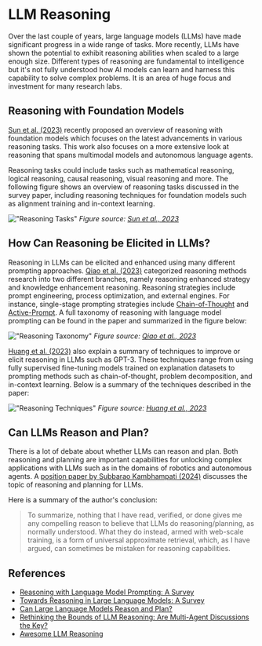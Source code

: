 # LLM Reasoning

Over the last couple of years, large language models (LLMs) have made significant progress in a wide range of tasks. More recently, LLMs have shown the potential to exhibit reasoning abilities when scaled to a large enough size. Different types of reasoning are fundamental to intelligence but it's not fully understood how AI models can learn and harness this capability to solve complex problems. It is an area of huge focus and investment for many research labs.

## Reasoning with Foundation Models
[Sun et al. (2023)](https://arxiv.org/abs/2312.11562) recently proposed an overview of reasoning with foundation models which focuses on the latest advancements in various reasoning tasks. This work also focuses on a more extensive look at reasoning that spans multimodal models and autonomous language agents.

Reasoning tasks could include tasks such as mathematical reasoning, logical reasoning, causal reasoning, visual reasoning and more. The following figure shows an overview of reasoning tasks discussed in the survey paper, including reasoning techniques for foundation models such as alignment training and in-context learning.

!["Reasoning Tasks"](../../img/research/reasoning-tasks.png)
*Figure source: [Sun et al., 2023](https://arxiv.org/pdf/2212.09597.pdf)*

## How Can Reasoning be Elicited in LLMs?
Reasoning in LLMs can be elicited and enhanced using many different prompting approaches. [Qiao et al. (2023)](https://arxiv.org/abs/2212.09597) categorized reasoning methods research into two different branches, namely reasoning enhanced strategy and knowledge enhancement reasoning. Reasoning strategies include prompt engineering, process optimization, and external engines. For instance, single-stage prompting strategies include [Chain-of-Thought](https://www.promptingguide.ai/techniques/cot) and [Active-Prompt](https://www.promptingguide.ai/techniques/activeprompt). A full taxonomy of reasoning with language model prompting can be found in the paper and summarized in the figure below:

!["Reasoning Taxonomy"](../../img/research/reasoning-taxonomy.png)
*Figure source: [Qiao et al., 2023](https://arxiv.org/pdf/2212.09597.pdf)*

[Huang et al. (2023)]() also explain a summary of techniques to improve or elicit reasoning in LLMs such as GPT-3. These techniques range from using fully supervised fine-tuning models trained on explanation datasets to prompting methods such as chain-of-thought, problem decomposition, and in-context learning. Below is a summary of the techniques described in the paper:

!["Reasoning Techniques"](../../img/research/reasoning-techniques.png)
*Figure source: [Huang et al., 2023](https://arxiv.org/pdf/2212.10403.pdf)*

## Can LLMs Reason and Plan?
There is a lot of debate about whether LLMs can reason and plan. Both reasoning and planning are important capabilities for unlocking complex applications with LLMs such as in the domains of robotics and autonomous agents. A [position paper by Subbarao Kambhampati (2024)](https://arxiv.org/abs/2403.04121)  discusses the topic of reasoning and planning for LLMs. 

Here is a summary of the author's conclusion:

>To summarize, nothing that I have read, verified, or done gives me any compelling reason to believe that LLMs do reasoning/planning, as normally understood. What they do instead, armed with web-scale training, is a form of universal approximate retrieval, which, as I have argued, can sometimes be mistaken for reasoning capabilities.

## References

- [Reasoning with Language Model Prompting: A Survey](https://arxiv.org/abs/2212.09597)
- [Towards Reasoning in Large Language Models: A Survey](https://arxiv.org/abs/2212.10403)
- [Can Large Language Models Reason and Plan?](https://arxiv.org/abs/2403.04121)
- [Rethinking the Bounds of LLM Reasoning: Are Multi-Agent Discussions the Key?](https://arxiv.org/abs/2402.18272v1)
- [Awesome LLM Reasoning](https://github.com/atfortes/Awesome-LLM-Reasoning)